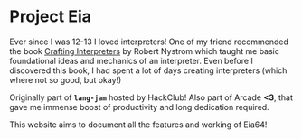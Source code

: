 # Project Eia
 
Ever since I was 12-13 I loved interpreters! One of my friend recommended the book [Crafting Interpreters](https://craftinginterpreters.com/)
by Robert Nystrom which taught me basic foundational ideas and mechanics of an interpreter. Even before I discovered this book,
I had spent a lot of days creating interpreters (which where not so good, but okay!)

Originally part of <b>`lang-jam`</b> hosted by HackClub! Also part of Arcade <b>\<3</b>, that gave me immense boost of
productivity and long dedication required.

This website aims to document all the features and working of Eia64!